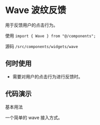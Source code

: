 # Wave 波纹反馈

用于反馈用户的点击行为。

使用 `import { Wave } from "@/components";`

源码 `/src/components/widgets/wave`

## 何时使用

* 需要对用户的点击行为进行反馈时。

## 代码演示

基本用法

一个简单的 wave 接入方式。

<code src='@examples/wave' />